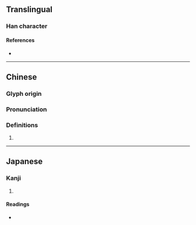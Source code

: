 {{character info}}
==Translingual==

===Han character===
{{Han char|rn=46|rad=山|as=06|sn=9|four=21716|canj=UMAM|ids=⿰山亘}}

====References====
* {{Han ref|kx=0310.370|dkj=08050|dj=0610.240|hdz=10769.160|uh=5CD8|ud=23768|bh=CE7A|bd=52858}}

----

==Chinese==
{{zh-forms|alt=𡴿,𡷗,𡷆,𡵎}}

===Glyph origin===
{{Han etym}}

===Pronunciation===
{{zh-pron
|m=huán
|c=wun4
|mc=y
|oc=y
|cat=
}}

===Definitions===
{{zh-hanzi}}

# {{rfdef|zh}}

----

==Japanese==

===Kanji===
{{ja-kanji|grade=|rs=山06}}

# {{rfdef|ja|sort=山06}}

====Readings====
* {{ja-readings|on=かん<かわん,がん<ぐわん,こう,ごう|kun=}}